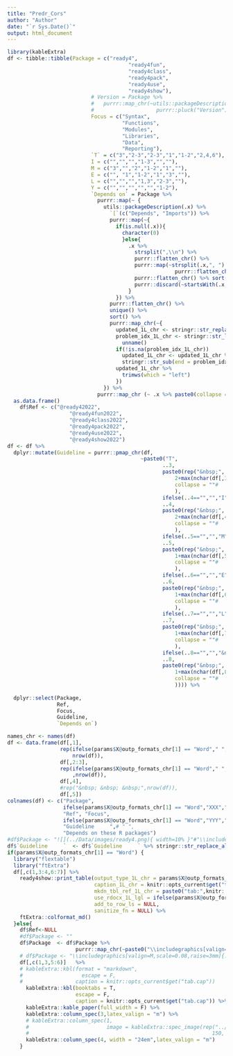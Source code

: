 ```yaml
---
title: "Predr_Cors"
author: "Author"
date: "`r Sys.Date()`"
output: html_document
---
```

```r
library(kableExtra)  
df <- tibble::tibble(Package = c("ready4",
                                       "ready4fun",
                                       "ready4class",
                                       "ready4pack",
                                       "ready4use",
                                       "ready4show"),
                           # Version = Package %>%
                           #   purrr::map_chr(~utils::packageDescription(.x) %>%
                           #                    purrr::pluck("Version")),
                           Focus = c("Syntax",
                                     "Functions",
                                     "Modules",
                                     "Libraries",
                                     "Data",
                                     "Reporting"),
                           `T` = c("3","2-3","2-3","1","1-2","2,4,6"), 
                           I = c("","","","1-3","",""),
                           M = c("3","","2","1-2","1",""),
                           E = c("", "1","1-2","1","3",""),
                           L = c("","","","1,3","2-3",""),
                           Y = c("","","","","","1-2"),
                           `Depends on` = Package %>%
                             purrr::map(~ {
                               utils::packageDescription(.x) %>%
                                 `[`(c("Depends", "Imports")) %>%
                                 purrr::map(~{
                                   if(is.null(.x)){
                                     character(0)
                                     }else{
                                       .x %>%
                                         strsplit(",\\n") %>%
                                         purrr::flatten_chr() %>%
                                         purrr::map(~strsplit(.x,", ") %>%
                                                      purrr::flatten_chr()) %>%
                                         purrr::flatten_chr() %>% sort() %>%
                                         purrr::discard(~startsWith(.x,"R "))
                                       }
                                   }) %>%
                                 purrr::flatten_chr() %>%
                                 unique() %>%
                                 sort() %>%
                                 purrr::map_chr(~{
                                   updated_1L_chr <- stringr::str_replace_all(.x,"\\n"," ")
                                   problem_idx_1L_chr <- stringr::str_locate(updated_1L_chr," ")[1,1] %>%
                                     unname()
                                   if(!is.na(problem_idx_1L_chr))
                                     updated_1L_chr <- updated_1L_chr %>%
                                     stringr::str_sub(end = problem_idx_1L_chr-1)
                                   updated_1L_chr %>% 
                                     trimws(which = "left") 
                                   })
                               }) %>% 
                             purrr::map_chr (~ .x %>% paste0(collapse = " "))) %>% 
  as.data.frame() 
    df$Ref <- c("@ready42022",
                    "@ready4fun2022",
                    "@ready4class2022",
                    "@ready4pack2022",
                    "@ready4use2022",
                    "@ready4show2022")
df <- df %>%
  dplyr::mutate(Guideline = purrr::pmap_chr(df,
                                           ~paste0("T",
                                                  ..3,
                                                  paste0(rep("&nbsp;",
                                                      2+max(nchar(df[,3]))-nchar(..3)),
                                                      collapse = ""#
                                                      ),
                                                  ifelse(..4=="","","I"),
                                                  ..4,
                                                  paste0(rep("&nbsp;",
                                                      2+max(nchar(df[,4]))-nchar(..4)),
                                                      collapse = ""#
                                                      ),
                                                  ifelse(..5=="","","M"),
                                                  ..5,
                                                  paste0(rep("&nbsp;",
                                                      1+max(nchar(df[,5]))-nchar(..5)),
                                                      collapse = ""#
                                                      ),
                                                  ifelse(..6=="","","E"),
                                                  ..6,
                                                  paste0(rep("&nbsp;",
                                                      1+max(nchar(df[,6]))-nchar(..6)),
                                                      collapse = ""#
                                                      ),
                                                  ifelse(..7=="","","L"),
                                                  ..7,
                                                  paste0(rep("&nbsp;",
                                                      1+max(nchar(df[,7]))-nchar(..7)),
                                                      collapse = ""#
                                                      ),
                                                  ifelse(..8=="","","&nbsp; &nbsp; &nbsp; &nbsp; Y"),
                                                  ..8,
                                                  paste0(rep("&nbsp;",
                                                      1+max(nchar(df[,8]))-nchar(..8)),
                                                      collapse = ""#
                                                      )))) %>%
  
  dplyr::select(Package,
                Ref,
                Focus,
                Guideline,
                `Depends on`) 

names_chr <- names(df)
df <- data.frame(df[,1],
                 rep(ifelse(params$X@outp_formats_chr[1] == "Word"," ","&nbsp; &nbsp; &nbsp;"),
                     nrow(df)),
                 df[,2:3],
                 rep(ifelse(params$X@outp_formats_chr[1] == "Word"," ","&nbsp; &nbsp; &nbsp;")
                     ,nrow(df)),
                 df[,4],
                 #rep("&nbsp; &nbsp; &nbsp;",nrow(df)),
                 df[,5])
colnames(df) <- c("Package",
                  ifelse(params$X@outp_formats_chr[1] == "Word","XXX"," "),
                  "Ref", "Focus", 
                  ifelse(params$X@outp_formats_chr[1] == "Word","YYY"," "),
                  "Guideline     ",# " ",
                  "Depends on these R packages")
#df$Package <- "![](../Data/images/ready4.png){ width=10% }"#"\\includegraphics[valign=T,scale=2.5,raise=2mm]{../Data/images/ready4.png}"
df$`Guideline     `  <- df$`Guideline     ` %>% stringr::str_replace_all("&nbsp;"," ")
if(params$X@outp_formats_chr[1] == "Word") {
  library("flextable")
  library("ftExtra")
  df[,c(1,3:4,6:7)] %>%
    ready4show::print_table(output_type_1L_chr = params$X@outp_formats_chr[1],
                            caption_1L_chr = knitr::opts_current$get("tab.cap"),
                            mkdn_tbl_ref_1L_chr = paste0("tab:",knitr::opts_current$get("tab.id")),
                            use_rdocx_1L_lgl = ifelse(params$X@outp_formats_chr[1]=="Word",T,F),
                            add_to_row_ls = NULL,
                            sanitize_fn = NULL) %>%
    ftExtra::colformat_md()
  }else{
    df$Ref<-NULL
    #df$Package <- ""
    df$Package  <- df$Package %>% 
                      purrr::map_chr(~paste0("\\includegraphics[valign=M,width=1.9cm,raise=4mm]{../Data/images/",.x,"_logo.png}"))#scale=0.4,raise=3mm]
    # df$Package <- "\\includegraphics[valign=M,scale=0.08,raise=3mm]{../Data/images/ready4.png}"
    df[,c(1,3,5:6)]   %>%
    # kableExtra::kbl(format = "markdown",
    #                   escape = F,
    #                 caption = knitr::opts_current$get("tab.cap"))
      kableExtra::kbl(booktabs = T, 
                      escape = F,
                      caption = knitr::opts_current$get("tab.cap")) %>%
      kableExtra::kable_paper(full_width = F) %>%
      kableExtra::column_spec(3,latex_valign = "m") %>%
      # kableExtra::column_spec(1, 
      #                         image = kableExtra::spec_image(rep("../Data/images/ready4.png",nrow(df)), 
      #                                                           150, 150)) %>%
      kableExtra::column_spec(4, width = "24em",latex_valign = "m")
    }
```